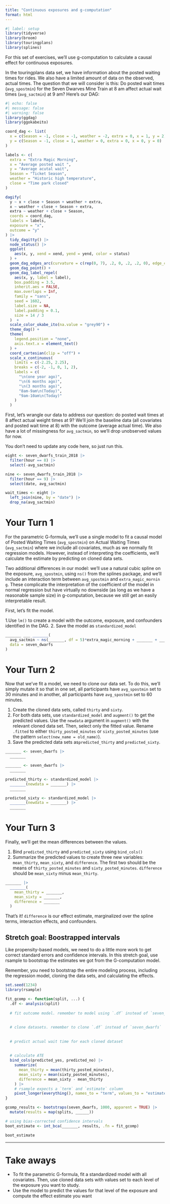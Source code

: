 ```yaml
---
title: "Continuous exposures and g-computation"
format: html
---
```


```r
#| label: setup
library(tidyverse)
library(broom)
library(touringplans)
library(splines)
```

For this set of exercises, we'll use g-computation to calculate a causal effect for continuous exposures.

In the touringplans data set, we have information about the posted waiting times for rides. We also have a limited amount of data on the observed, actual times. The question that we will consider is this: Do posted wait times (`avg_spostmin`) for the Seven Dwarves Mine Train at 8 am affect actual wait times (`avg_sactmin`) at 9 am? Here’s our DAG:

```r
#| echo: false
#| message: false
#| warning: false
library(ggdag)
library(ggokabeito)

coord_dag <- list(
  x = c(Season = -1, close = -1, weather = -2, extra = 0, x = 1, y = 2),
  y = c(Season = -1, close = 1, weather = 0, extra = 0, x = 0, y = 0)
)

labels <- c(
  extra = "Extra Magic Morning",
  x = "Average posted wait ",
  y = "Average acutal wait",
  Season = "Ticket Season",
  weather = "Historic high temperature",
  close = "Time park closed"
)

dagify(
  y ~ x + close + Season + weather + extra,
  x ~ weather + close + Season + extra,
  extra ~ weather + close + Season,
  coords = coord_dag,
  labels = labels,
  exposure = "x",
  outcome = "y"
) |>
  tidy_dagitty() |>
  node_status() |>
  ggplot(
    aes(x, y, xend = xend, yend = yend, color = status)
  ) +
  geom_dag_edges_arc(curvature = c(rep(0, 7), .2, 0, .2, .2, 0), edge_colour = "grey70") +
  geom_dag_point() +
  geom_dag_label_repel(
    aes(x, y, label = label),
    box.padding = 3.5, 
    inherit.aes = FALSE,
    max.overlaps = Inf, 
    family = "sans",
    seed = 1602,
    label.size = NA, 
    label.padding = 0.1,
    size = 14 / 3
  )  + 
  scale_color_okabe_ito(na.value = "grey90") +
  theme_dag() +
  theme(
    legend.position = "none",
    axis.text.x = element_text()
  ) +
  coord_cartesian(clip = "off") +
  scale_x_continuous(
    limits = c(-2.25, 2.25),
    breaks = c(-2, -1, 0, 1, 2),
    labels = c(
      "\n(one year ago)",
      "\n(6 months ago)",
      "\n(3 months ago)",
      "8am-9am\n(Today)",
      "9am-10am\n(Today)"
    )
  )
```

First, let’s wrangle our data to address our question: do posted wait times at 8 affect actual weight times at 9? We’ll join the baseline data (all covariates and posted wait time at 8) with the outcome (average actual time). We also have a lot of missingness for `avg_sactmin`, so we’ll drop unobserved values for now.

You don't need to update any code here, so just run this.

```r
eight <- seven_dwarfs_train_2018 |>
  filter(hour == 8) |>
  select(-avg_sactmin)

nine <- seven_dwarfs_train_2018 |>
  filter(hour == 9) |>
  select(date, avg_sactmin)

wait_times <- eight |>
  left_join(nine, by = "date") |>
  drop_na(avg_sactmin)
```

# Your Turn 1

For the parametric G-formula, we'll use a single model to fit a causal model of Posted Waiting Times (`avg_spostmin`) on Actual Waiting Times (`avg_sactmin`) where we  include all covariates, much as we normally fit regression models. However, instead of interpreting the coefficients, we'll calculate the estimate by predicting on cloned data sets.

Two additional differences in our model: we'll use a natural cubic spline on the exposure, `avg_spostmin`, using `ns()` from the splines package, and we'll include an interaction term between `avg_spostmin` and `extra_magic_mornin g`. These complicate the interpretation of the coefficient of the model in normal regression but have virtually no downside (as long as we have a reasonable sample size) in g-computation, because we still get an easily interpretable result.

First, let's fit the model. 

1.Use `lm()` to create a model with the outcome, exposure, and confounders identified in the DAG. 
2. Save the model as `standardized_model`

```r
_______ ___ _______(
  avg_sactmin ~ ns(_______, df = 5)*extra_magic_morning + _______ + _______ + _______, 
  data = seven_dwarfs
)
```

# Your Turn 2

Now that we've fit a model, we need to clone our data set. To do this, we'll simply mutate it so that in one set, all participants have `avg_spostmin` set to 30 minutes and in another, all participants have `avg_spostmin` set to 60 minutes. 

1. Create the cloned data sets, called `thirty` and `sixty`.
2. For both data sets, use `standardized_model` and `augment()` to get the predicted values. Use the `newdata` argument in `augment()` with the relevant cloned data set. Then, select only the fitted value. Rename `.fitted` to either `thirty_posted_minutes` or `sixty_posted_minutes` (use the pattern `select(new_name = old_name)`).
3. Save the predicted data sets as`predicted_thirty` and `predicted_sixty`.

```r
_______ <- seven_dwarfs |>
  _______

_______ <- seven_dwarfs |>
  _______

predicted_thirty <- standardized_model |>
  _______(newdata = _______) |>
  _______

predicted_sixty <- standardized_model |>
  _______(newdata = _______) |>
  _______
```

# Your Turn 3

Finally, we'll get the mean differences between the values. 

1. Bind `predicted_thirty` and  `predicted_sixty` using `bind_cols()`
2. Summarize the predicted values to create three new variables: `mean_thirty`, `mean_sixty`, and `difference`. The first two should be the means of `thirty_posted_minutes` and `sixty_posted_minutes`. `difference` should be `mean_sixty` minus `mean_thirty`.

```r
_______ |>
  _______(
    mean_thirty = _______,
    mean_sixty = _______,
    difference = _______
  )
```

That's it! `difference` is our effect estimate, marginalized over the spline terms, interaction effects, and confounders.

## Stretch goal: Boostrapped intervals

Like propensity-based models, we need to do a little more work to get correct standard errors and confidence intervals. In this stretch goal, use rsample to bootstrap the estimates we got from the G-computation model.

Remember, you need to bootstrap the entire modeling process, including the regression model, cloning the data sets, and calculating the effects.

```r
set.seed(1234)
library(rsample)

fit_gcomp <- function(split, ...) { 
  .df <- analysis(split) 
  
  # fit outcome model. remember to model using `.df` instead of `seven_dwarfs`
  
  
  # clone datasets. remember to clone `.df` instead of `seven_dwarfs`
  
  
  # predict actual wait time for each cloned dataset
  
  
  # calculate ATE
  bind_cols(predicted_yes, predicted_no) |>
    summarize(
      mean_thirty = mean(thirty_posted_minutes),
      mean_sixty = mean(sixty_posted_minutes),
      difference = mean_sixty - mean_thirty
    ) |>
    # rsample expects a `term` and `estimate` column
    pivot_longer(everything(), names_to = "term", values_to = "estimate")
}

gcomp_results <- bootstraps(seven_dwarfs, 1000, apparent = TRUE) |>
  mutate(results = map(splits, ______))

# using bias-corrected confidence intervals
boot_estimate <- int_bca(_______, results, .fn = fit_gcomp)

boot_estimate
```

***

# Take aways

* To fit the parametric G-formula, fit a standardized model with all covariates. Then, use cloned data sets with values set to each level of the exposure you want to study. 
* Use the model to predict the values for that level of the exposure and compute the effect estimate you want
